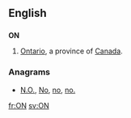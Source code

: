 {{also|Appendix:Variations of "on"}}
==English==

==={{abbreviation-old|en}}===
'''ON'''

# [[Ontario]], a province of [[Canada]].

===Anagrams===
* [[N.O.#English|N.O.]], [[No#English|No]], [[no#English|no]], [[no.#English|no.]]

[[fr:ON]]
[[sv:ON]]
